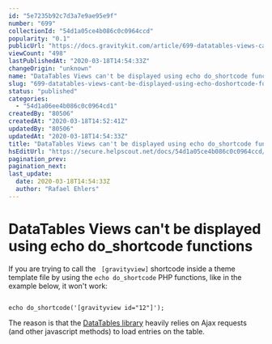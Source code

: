 ```yaml
---
id: "5e7235b92c7d3a7e9ae95e9f"
number: "699"
collectionId: "54d1a05ce4b086c0c0964ccd"
popularity: "0.1"
publicUrl: "https://docs.gravitykit.com/article/699-datatables-views-cant-be-displayed-using-echo-doshortcode-functions"
viewCount: "498"
lastPublishedAt: "2020-03-18T14:54:33Z"
changeOrigin: "unknown"
name: "DataTables Views can't be displayed using echo do_shortcode functions"
slug: "699-datatables-views-cant-be-displayed-using-echo-doshortcode-functions"
status: "published"
categories: 
  - "54d1a06ee4b086c0c0964cd1"
createdBy: "80506"
createdAt: "2020-03-18T14:52:41Z"
updatedBy: "80506"
updatedAt: "2020-03-18T14:54:33Z"
title: "DataTables Views can't be displayed using echo do_shortcode functions"
hsEditUrl: "https://secure.helpscout.net/docs/54d1a05ce4b086c0c0964ccd/article/5e7235b92c7d3a7e9ae95e9f"
pagination_prev: 
pagination_next: 
last_update:
  date: 2020-03-18T14:54:33Z
  author: "Rafael Ehlers"
---
```


# DataTables Views can't be displayed using echo do_shortcode functions

If you are trying to call the ` [gravityview]` shortcode inside a theme template file by using the `echo do_shortcode` PHP functions, like in the example below, it won't work:

```

echo do_shortcode('[gravityview id="12"]');
```

The reason is that the [DataTables library](https://datatables.net/) heavily relies on Ajax requests (and other javascript methods) to load entries on the table.